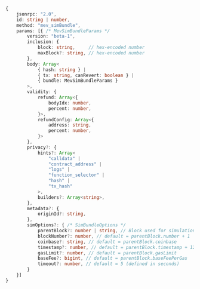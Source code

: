 <!-- TODO: get this from https://github.com/flashbots/mev-share/blob/main/specs/mev_sendBundle.md instead of duplicating -->

```typescript
{
    jsonrpc: "2.0",
    id: string | number,
    method: "mev_simBundle",
    params: [{ /* MevSimBundleParams */
        version: "beta-1",
        inclusion: {
            block: string,     // hex-encoded number
            maxBlock?: string, // hex-encoded number
        },
        body: Array<
            { hash: string } |
            { tx: string, canRevert: boolean } |
            { bundle: MevSimBundleParams }
        >,
        validity: {
            refund: Array<{
                bodyIdx: number,
                percent: number,
            }>,
            refundConfig: Array<{
                address: string,
                percent: number,
            }>
        },
        privacy?: {
            hints?: Array<
                "calldata" |
                "contract_address" |
                "logs" |
                "function_selector" |
                "hash" |
                "tx_hash"
            >,
            builders?: Array<string>,
        },
        metadata?: {
            originId?: string,
        },
        simOptions?: { /* SimBundleOptions */
            parentBlock?: number | string, // Block used for simulation state. Defaults to latest block.
            blockNumber?: number, // default = parentBlock.number + 1
            coinbase?: string, // default = parentBlock.coinbase
            timestamp?: number, // default = parentBlock.timestamp + 12
            gasLimit?: number, // default = parentBlock.gasLimit
            baseFee?: bigint, // default = parentBlock.baseFeePerGas
            timeout?: number, // default = 5 (defined in seconds)
        }
    }]
}
```

